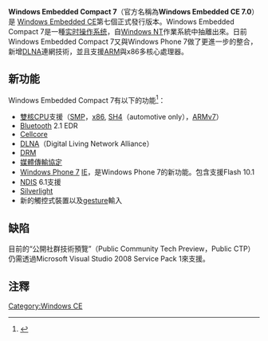 {{Link style|time=2015-12-13T11:58:53+00:00}}
{{Infobox OS version
| name = Windows Embedded Compact 7
| family = Windows Embedded Compact
| logo =
| screenshot =
| caption = A concept UI used to display the graphical capabilities of Windows Embedded Compact 7
| developer = Microsoft
| website = [http://www.microsoft.com/windowsembedded/en-us/products/windowsce/compact7.mspx Official website]
| source_model = 共享原始碼
| license = Microsoft [[EULA|EULA]] and [http://msdn.microsoft.com/en-us/embedded/bb190212.aspx] for some of the source code
| kernel_type = [[混合核心|混合核心]]
| first_release_date = 2011年3月1日<ref>{{cite web |url=http://tuggd.com/2011/03/03/microsoft-windows-embedded-compact-7-to-hit-the-market/1154/ |title=存档副本 |accessdate=2012-07-24 |deadurl=yes |archiveurl=https://web.archive.org/web/20120321003656/http://tuggd.com/2011/03/03/microsoft-windows-embedded-compact-7-to-hit-the-market/1154/ |archivedate=2012-03-21 }}</ref>
| first_release_url = http://wmpoweruser.com/?p=16746
| release_version =
| release_date = 1 March 2011 (RTM)
| release_url =
| preview_version = 
| preview_date = 
| preview_url =
| support_status = 主流支援: 2016年4月12日結束<br>延伸支援: 2021年4月13日結束
| other_articles =
|date=November 2010}}

'''Windows Embedded Compact 7'''（官方名稱為'''Windows Embedded CE 7.0'''）是 [[Windows_Embedded_CE|Windows Embedded CE]]第七個正式發行版本。Windows Embedded Compact 7是一種[[实时操作系统|实时操作系统]]，自[[Windows_NT|Windows NT]]作業系統中抽離出來。日前Windows Embedded Compact 7又與Windows Phone 7做了更進一步的整合，新增[[DLNA|DLNA]]連網技術，並且支援[[ARM架構|ARM]]與x86多核心處理器。

==新功能==
Windows Embedded Compact 7有以下的功能<ref>{{Cite web |url=http://wmpoweruser.com/?tag=windows-ce-7 |title=存档副本 |access-date=2011-04-08 |archive-date=2011-10-04 |archive-url=https://web.archive.org/web/20111004230027/http://wmpoweruser.com/?tag=windows-ce-7 }}</ref>：
*[[:en:Multi-core_processor|雙核]]CPU支援（[[Symmetric_multiprocessing|SMP]]，[[x86|x86]], [[:en:SuperH|SH4]]（automotive only），[[:en:ARM_architecture|ARMv7]]）
*[[Bluetooth|Bluetooth]] 2.1 EDR
*[[無線介面層|Cellcore]]
*[[DLNA|DLNA]]（Digital Living Network Alliance）
*[[:en:Digital_rights_management|DRM]]
*[[媒體傳輸協定|媒體傳輸協定]]
*[[Windows_Phone_7|Windows Phone 7]] [[Internet_Explorer|IE]]，是Windows Phone 7的新功能。包含支援Flash 10.1
*[[NDIS|NDIS]] 6.1支援
*[[Silverlight|Silverlight]]
*新的觸控式裝置以及[[:en:Gesture_recognition|gesture]]輸入

==缺陷==
目前的“公開社群技術預覽”（Public Community Tech Preview，Public CTP）仍需透過Microsoft Visual Studio 2008 Service Pack 1來支援。

==注釋==
{{Reflist}}

{{Refend}}

{{Microsoft Windows family}}

[[Category:Windows_CE|Category:Windows CE]]